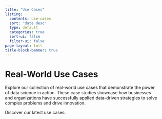 ```yaml
---
title: "Use Cases"
listing:
  contents: use-cases
  sort: "date desc"
  type: default
  categories: true
  sort-ui: false
  filter-ui: false
page-layout: full
title-block-banner: true
---
```


# Real-World Use Cases

Explore our collection of real-world use cases that demonstrate the power of data science in action. These case studies showcase how businesses and organizations have successfully applied data-driven strategies to solve complex problems and drive innovation.

Discover our latest use cases:

